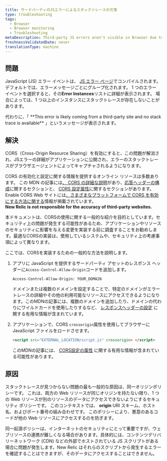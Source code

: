 ```yaml
---
title: サードパーティのJSエラーによるスタックトレースの欠落
type: troubleshooting
tags:
  - Browser
  - Browser monitoring
  - Troubleshooting
metaDescription: Third-party JS errors aren't visible in Browser due to the same origin policy. Use cross-origin resource sharing (CORS) to solve this problem.
freshnessValidatedDate: never
translationType: machine
---
```


## 問題

JavaScript (JS) エラー イベントは、 [<InlinePopover type="browser"/>JS エラー ページ](/docs/browser/new-relic-browser/browser-pro-features/javascript-errors-page-examining-errors-over-time)でコンパイルされます。 デフォルトでは、エラーメッセージごとにグループ化されます。 1 つのエラー イベントを選択すると、その<DNT>**Error Instances**</DNT>リストに詳細が表示されます。 場合によっては、1 つ以上のインスタンスにスタックトレースが存在しないことがあります。

<Callout variant="tip">
  代わりに、「 <DNT>**This error is likely coming from a third-party site and no stack trace is available**</DNT> 」というメッセージが表示されます。
</Callout>

## 解決

CORS（Cross-Origin Resource Sharing）を有効にすると、この問題が解消され、JSエラーの詳細がアプリケーションに公開され、エラーのスタックトレースがブラウザエージェントによってキャプチャされるようになります。

CORS の有効化と設定に関する情報を提供するオンライン リソースは多数あります。 この MDN の記事には[、 CORS の詳細な説明](https://developer.mozilla.org/en-US/docs/Web/HTTP/CORS)があり、[応答ヘッダーの構成](https://developer.mozilla.org/en-US/docs/Web/HTTP/CORS#The_HTTP_response_headers)に関するセクションと、 [CORS 設定属性](https://developer.mozilla.org/en-US/docs/Web/HTML/CORS_settings_attributes)に関するセクションがあります。 Enable CORS Web サイトには[、さまざまなプラットフォームで CORS を有効にする方法に関する](http://enable-cors.org/server.html)情報が掲載されています。  
<DNT>**New Relic is not responsible for the accuracy of third-party websites.**</DNT>

<Callout variant="caution">
  本ドキュメントは、CORSの使用に関する一般的な紹介を目的としています。セキュリティ上の問題が発生する可能性があるため、アプリケーションやリソースのセキュリティに影響を与える変更を実装する前に調査することをお勧めします。最適なCORSの実装は、使用しているシステムや、セキュリティ上の考慮事項によって異なります。
</Callout>

ここでは、CORSを実装するための一般的な方法を説明します。

1. アプリに JavaScript を提供するサードパーティ アセットのレスポンス ヘッダーに`Access-Control-Allow-Origin`コードを追加します。

   ```
   Access-Control-Allow-Origin: YOUR_DOMAIN
   ```

   ドメインまたは複数のドメインを設定することで、特定のドメインがエラートレースの詳細やその他の利用可能なリソースにアクセスできるようになります。このMDNの記事には、複数のドメインを追加したり、ドメインの代わりにワイルドカードを使用したりするなど、 [レスポンスヘッダーの設定](https://developer.mozilla.org/en-US/docs/Web/HTTP/CORS#The_HTTP_response_headers) に関する有用な情報が含まれています。

2. アプリケーションで、CORS `crossorigin`属性を使用してブラウザーに JavaScript ファイルをロードさせます。

   ```html
   <script src="EXTERNAL_LOCATION/script.js" crossorigin> </script>
   ```

   このMDNの記事には、 [CORS設定の属性](https://developer.mozilla.org/en-US/docs/Web/HTML/CORS_settings_attributes) に関する有用な情報が含まれている可能性があります。

## 原因

スタックトレースが見つからない問題の最も一般的な原因は、同一オリジンポリシーです。 これは、両方の Web リソースが同じオリジンを持たない限り、1 つの Web リソースが別のリソースのデータにアクセスできないようにするセキュリティ ポリシーです。 このコンテキストでは、 <DNT>**origin**</DNT> URI スキーム、ホスト名、およびポート番号の組み合わせです。 このポリシーにより、悪意のあるコードが他の Web リソースにアクセスするのを防ぎます。

同一起源ポリシーは、インターネットのセキュリティにとって重要ですが、ウェブリソースの連携が難しくなる場合があります。具体的には、コンテンツデリバリーネットワーク (CDN) などの外部でホストされている JS スクリプトがある場合に問題が発生します。New Relic はそれらのスクリプトから発生するエラーを確認することはできますが、そのデータにアクセスすることはできません。
